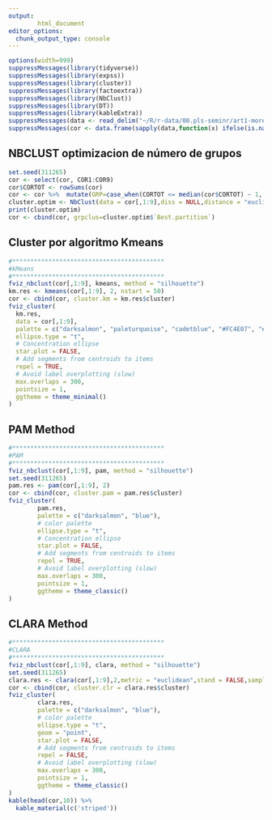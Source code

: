 ```yaml
---
output:
        html_document
editor_options: 
  chunk_output_type: console
---
```


```r
options(width=999)
suppressMessages(library(tidyverse))
suppressMessages(library(expss))
suppressMessages(library(cluster))
suppressMessages(library(factoextra))
suppressMessages(library(NbClust))
suppressMessages(library(DT))
suppressMessages(library(kableExtra))
suppressMessages(data <- read_delim("~/R/r-data/00.pls-seminr/art1-moreno/data/data.csv","\t", escape_double = FALSE, trim_ws = TRUE))
suppressMessages(cor <- data.frame(sapply(data,function(x) ifelse(is.na(x),mean(x, na.rm = TRUE),x))))
```

## NBCLUST optimizacion de número de grupos

```r
set.seed(311265)
cor <- select(cor, COR1:COR9)
cor$CORTOT <- rowSums(cor)
cor <- cor %>%  mutate(GRP=case_when(CORTOT <= median(cor$CORTOT) ~ 1, CORTOT > median(cor$CORTOT) ~ 2))
cluster.optim <- NbClust(data = cor[,1:9],diss = NULL,distance = "euclidean",min.nc = 2,max.nc = 5,method = "ward.D2",index = 'all')
print(cluster.optim)
cor <- cbind(cor, grpclus=cluster.optim$`Best.partition`)
```

## Cluster por algoritmo Kmeans

```r
#******************************************
#kMeans
#******************************************
fviz_nbclust(cor[,1:9], kmeans, method = "silhouette")
km.res <- kmeans(cor[,1:9], 2, nstart = 50)
cor <- cbind(cor, cluster.km = km.res$cluster)
fviz_cluster(
  km.res,
  data = cor[,1:9],
  palette = c("darksalmon", "paleturquoise", "cadetblue", "#FC4E07", "#b2b2b2"),
  ellipse.type = "t",
  # Concentration ellipse
  star.plot = FALSE,
  # Add segments from centroids to items
  repel = TRUE,
  # Avoid label overplotting (slow)
  max.overlaps = 300,
  pointsize = 1,
  ggtheme = theme_minimal()
)
```

## PAM Method

```r
#******************************************
#PAM
#******************************************
fviz_nbclust(cor[,1:9], pam, method = "silhouette")
set.seed(311265)
pam.res <- pam(cor[,1:9], 2)
cor <- cbind(cor, cluster.pam = pam.res$cluster)
fviz_cluster(
        pam.res,
        palette = c("darksalmon", "blue"),
        # color palette
        ellipse.type = "t",
        # Concentration ellipse
        star.plot = FALSE,
        # Add segments from centroids to items
        repel = TRUE,
        # Avoid label overplotting (slow)
        max.overlaps = 300,
        pointsize = 1,
        ggtheme = theme_classic()
)
```


## CLARA Method

```r
#******************************************
#CLARA
#******************************************
fviz_nbclust(cor[,1:9], clara, method = "silhouette")
set.seed(311265)
clara.res <- clara(cor[,1:9],2,metric = "euclidean",stand = FALSE,samples = 5,pamLike = FALSE)
cor <- cbind(cor, cluster.clr = clara.res$cluster)
fviz_cluster(
        clara.res,
        palette = c("darksalmon", "blue"),
        # color palette
        ellipse.type = "t",
        geom = "point",
        star.plot = FALSE,
        # Add segments from centroids to items
        repel = FALSE,
        # Avoid label overplotting (slow)
        max.overlaps = 300,
        pointsize = 1,
        ggtheme = theme_classic()
)
kable(head(cor,10)) %>% 
  kable_material(c('striped'))
```
